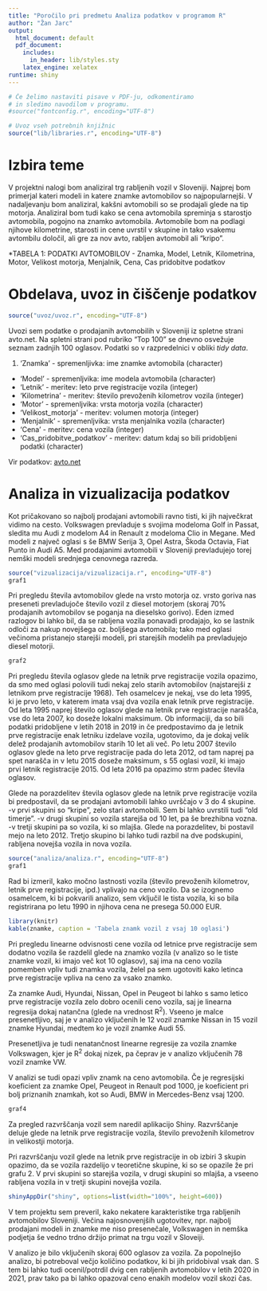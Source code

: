 ```yaml
---
title: "Poročilo pri predmetu Analiza podatkov v programom R"
author: "Žan Jarc"
output:
  html_document: default
  pdf_document:
    includes:
      in_header: lib/styles.sty
    latex_engine: xelatex
runtime: shiny
---
```


```r
# Če želimo nastaviti pisave v PDF-ju, odkomentiramo
# in sledimo navodilom v programu.
#source("fontconfig.r", encoding="UTF-8")

# Uvoz vseh potrebnih knjižnic
source("lib/libraries.r", encoding="UTF-8")
```

# Izbira teme

V projektni nalogi bom analiziral trg rabljenih vozil v Sloveniji. Najprej bom primerjal kateri modeli in katere znamke avtomobilov so najpopularnejši. V nadaljevanju bom analiziral, kakšni avtomobili so se prodajali glede na tip motorja. Analiziral bom tudi kako se cena avtomobila spreminja s starostjo avtomobila, pogojno na znamko avtomobila.
Avtomobile bom na podlagi njihove kilometrine, starosti in cene uvrstil v skupine in tako vsakemu avtombilu določil, ali gre za nov avto, rabljen avtomobil ali "kripo".

*TABELA 1: PODATKI AVTOMOBILOV
          - Znamka, Model, Letnik, Kilometrina, Motor, Velikost motorja, Menjalnik, Cena, Cas pridobitve podatkov
          
# Obdelava, uvoz in čiščenje podatkov

```r
source("uvoz/uvoz.r", encoding="UTF-8")
```

Uvozi sem podatke o prodajanih avtomobilih v Sloveniji iz spletne strani avto.net. Na spletni strani pod rubriko "Top 100" se dnevno osvežuje seznam zadnjih 100 oglasov. Podatki so v razpredelnici v obliki *tidy data*.

1. 'Znamka' - spremenljivka: ime znamke avtomobila (character)
  - 'Model' - spremenljvika: ime modela avtomobila (character)
  - 'Letnik' - meritev: leto prve registracije vozila (integer)
  - 'Kilometrina' - meritev: število prevoženih kilometrov vozila (integer)
  - 'Motor' - spremenljvika: vrsta motorja vozila (character)
  - 'Velikost_motorja' - meritev: volumen motorja (integer)
  - 'Menjalnik' - spremenljvika: vrsta menjalnika vozila (character)
  - 'Cena' - meritev: cena vozila (integer)
  - 'Cas_pridobitve_podatkov' - meritev: datum kdaj so bili pridobljeni podatki (character)

Vir podatkov: [avto.net](https://www.avto.net/Ads/results_100.asp?oglasrubrika=1&prodajalec=2)

# Analiza in vizualizacija podatkov

Kot pričakovano so najbolj prodajani avtomobili ravno tisti, ki jih največkrat vidimo na cesto. Volkswagen prevladuje s svojima modeloma Golf in Passat, sledita mu Audi z modelom A4 in Renault z modeloma Clio in Megane.
Med modeli z največ oglasi s še BMW Serija 3, Opel Astra, Škoda Octavia, Fiat Punto in Audi A5. Med prodajanimi avtomobili v Sloveniji prevladujejo torej nemški modeli srednjega cenovnega razreda.

```r
source("vizualizacija/vizualizacija.r", encoding="UTF-8")
graf1
```

Pri pregledu števila avtomobilov glede na vrsto motorja oz. vrsto goriva nas preseneti prevladujoče število vozil z diesel motorjem (skoraj 70% prodajanih avtomobilov se poganja na dieselsko gorivo). Eden izmed razlogov bi lahko bil, da se rabljena vozila ponavadi prodajajo, ko se lastnik odloči za nakup novejšega oz. boljšega avtomobila; tako med oglasi večinoma pristanejo starejši modeli, pri starejših modelih pa prevladujejo diesel motorji.


```r
graf2
```

Pri pregledu števila oglasov glede na letnik prve registracije vozila opazimo, da smo med oglasi polovili tudi nekaj zelo starih avtomobilov (najstarejši z letnikom prve registracije 1968). Teh osamelcev je nekaj, vse do leta 1995, ki je prvo leto, v katerem imata vsaj dva vozila enak letnik prve registracije. Od leta 1995 naprej število oglasov glede na letnik prve registracije narašča, vse do leta 2007, ko doseže lokalni maksimum. Ob informaciji, da so bili podatki pridobljene v letih 2018 in 2019 in če predpostavimo da je letnik prve registracije enak letniku izdelave vozila, ugotovimo, da je dokaj velik delež prodajanih avtomobilov starih 10 let ali več. Po letu 2007 število oglasov glede na leto prve registracije pada do leta 2012, od tam naprej pa spet narašča in v letu 2015 doseže maksimum, s 55 oglasi vozil, ki imajo prvi letnik registracije 2015. Od leta 2016 pa opazimo strm padec števila oglasov.

Glede na porazdelitev števila oglasov glede na letnik prve registracije vozila bi predpostavil, da se prodajani avtomobili lahko uvrščajo v 3 do 4 skupine.
  -v prvi skupini so "kripe", zelo stari avtomobili. Sem bi lahko uvrstili tudi "old timerje".
  -v drugi skupini so vozila starejša od 10 let, pa še brezhibna vozna.
  -v tretji skupini pa so vozila, ki so mlajša. Glede na porazdelitev, bi postavil mejo na leto 2012. Tretjo skupino bi lahko tudi razbil na dve podskupini, rabljena novejša vozila in nova vozila.

```r
source("analiza/analiza.r", encoding="UTF-8")
graf1
```

Rad bi izmeril, kako močno lastnosti vozila (število prevoženih kilometrov, letnik prve registracije, ipd.) vplivajo na ceno vozilo. Da se izognemo osamelcem, ki bi pokvarili analizo, sem vključil le tista vozila, ki so bila registrirana po letu 1990 in njihova cena ne presega 50.000 EUR.
  
```r
library(knitr)
kable(znamke, caption = 'Tabela znamk vozil z vsaj 10 oglasi')
```  

Pri pregledu linearne odvisnosti cene vozila od letnice prve registracije sem dodatno vozila še razdelil glede na znamko vozila (v analizo so le tiste znamke vozil, ki imajo več kot 10 oglasov), saj ima na ceno vozila pomemben vpliv tudi znamka vozila, želel pa sem ugotoviti kako letinca prve registracije vpliva na ceno za vsako znamko.

Za znamke Audi, Hyundai, Nissan, Opel in Peugeot bi lahko s samo letico prve registracije vozila zelo dobro ocenili ceno vozila, saj je linearna regresija dokaj natančna (glede na vrednost R^2^). Vseeno je malce presenetljivo, saj je v analizo vključenih le 12 vozil znamke Nissan in 15 vozil znamke Hyundai, medtem ko je vozil znamke Audi 55.

Presenetljiva je tudi nenatančnost linearne regresije za vozila znamke Volkswagen, kjer je R^2^ dokaj nizek, pa čeprav je v analizo vključenih 78 vozil znamke VW.

V analizi se tudi opazi vpliv znamk na ceno avtomobila. Če je regresijski koeficient za znamke Opel, Peugeot in Renault pod 1000, je koeficient pri bolj priznanih znamkah, kot so Audi, BMW in Mercedes-Benz vsaj 1200.

  
```r
graf4
```

Za pregled razvrščanja vozil sem naredil aplikacijo Shiny. Razvrščanje deluje glede na letnik prve registracije vozila, število prevoženih kilometrov in velikostji motorja.

Pri razvrščanju vozil glede na letnik prve registracije in ob izbiri 3 skupin opazimo, da se vozila razdelijo v teoretične skupine, ki so se opazile že pri grafu 2. V prvi skupini so starejša vozila, v drugi skupini so mlajša, a vseeno rabljena vozila in v tretji skupini novejša vozila.

```r
shinyAppDir("shiny", options=list(width="100%", height=600))
```

V tem projektu sem preveril, kako nekatere karakteristike trga rabljenih avtomobilov Sloveniji. Večina najosnovenjših ugotovitev, npr. najbolj prodajani modeli in znamke me niso presenečale, Volkswagen in nemška podjetja še vedno trdno držijo primat na trgu vozil v Sloveiji.

V analizo je bilo vključenih skoraj 600 oglasov za vozila. Za popolnejšo analizo, bi potreboval večjo količino podatkov, ki bi jih pridobival vsak dan. S tem bi lahko tudi ocenil/potrdil dvig cen rabljenih avtomobilov v letih 2020 in 2021, prav tako pa bi lahko opazoval ceno enakih modelov vozil skozi čas.